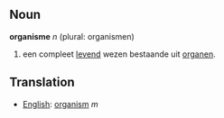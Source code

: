 ==Noun==
'''organisme''' ''n'' (plural: organismen)
# een compleet [[leven|levend]] wezen bestaande uit [[orgaan|organen]].

==Translation==
*[[English]]: [[organism]] ''m''